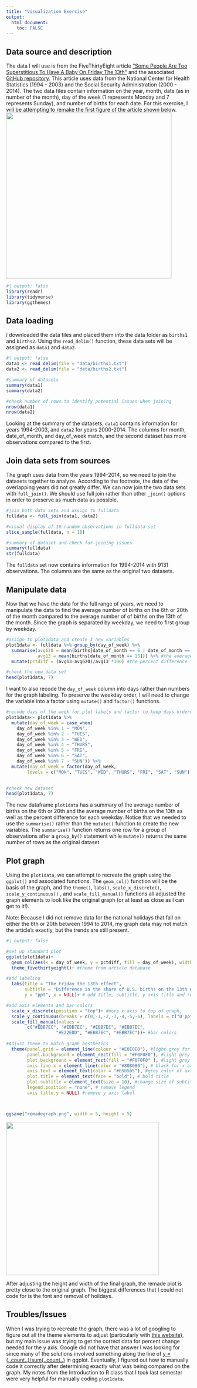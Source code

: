 ```yaml
---
title: "Visualization Exercise"
output:
  html_document:
    toc: FALSE
---
```


## Data source and description

The data I will use is from the FiveThirtyEight article ["Some People Are Too Superstitious To Have A Baby On Friday The 13th"](https://fivethirtyeight.com/features/some-people-are-too-superstitious-to-have-a-baby-on-friday-the-13th/) and the associated [GitHub repository](https://github.com/fivethirtyeight/data/tree/master/births). This article uses data from the National Center for Health Statistics (1994 - 2003) and the Social Security Administration (2000 - 2014). The two data files contain information on the year, month, date (as in number of the month), day of the week (1 represents Monday and 7 represents Sunday), and number of births for each date. For this exercise, I will be attempting to remake the first figure of the article shown below. ![](VEorignalgraph.webp){width="451"}

```r
#| output: false
library(readr)
library(tidyverse)
library(ggthemes)
```

## Data loading

I downloaded the data files and placed them into the data folder as `births1` and `births2`. Using the `read_delim()` function, these data sets will be assigned as `data1` and `data2`.

```r
#| output: false
data1 <- read_delim(file = "data/births1.txt")
data2 <- read_delim(file = "data/births2.txt")
```

```r
#summary of datasets
summary(data1)
summary(data2)

#check number of rows to identify potential issues when joining
nrow(data1)
nrow(data2)
```

Looking at the summary of the datasets, `data1` contains information for years 1994-2003, and `data2` for years 2000-2014. The columns for month, date_of_month, and day_of_week match, and the second dataset has more observations compared to the first.

## Join data sets from sources

The graph uses data from the years 1994-2014, so we need to join the datasets together to analyze. According to the footnote, the data of the overlapping years did not greatly differ. We can now join the two data sets with `full_join()`. We should use full join rather than other `_join()` options in order to preserve as much data as possible.

```r
#join both data sets and assign to fulldata
fulldata <- full_join(data1, data2)

#visual display of 10 random observations in fulldata set
slice_sample(fulldata, n = 10)

#summary of dataset and check for joining issues
summary(fulldata)
str(fulldata)
```

The `fulldata` set now contains information for 1994-2014 with 9131 observations. The columns are the same as the original two datasets.

## Manipulate data

Now that we have the data for the full range of years, we need to manipulate the data to find the average number of births on the 6th or 20th of the month compared to the average number of of births on the 13th of the month. Since the graph is separated by weekday, we need to first group by weekday.

```r
#assign to plot1data and create 3 new variables
plot1data <- fulldata %>% group_by(day_of_week) %>% 
  summarise(avg620 = mean(births[date_of_month == 6 | date_of_month == 20]), #average number of births on each weekday for the 6th or 20th of the month
            avg13 = mean(births[date_of_month == 13])) %>% #the average number of births on each weekday for the 13th of the month
  mutate(pctdiff = (avg13-avg620)/avg13 *100) #the percent difference for each weekday

#check the new data set
head(plot1data, 7)
```

I want to also recode the `day_of_week` column into days rather than numbers for the graph labeling. To preserve the weekday order, I will need to change the variable into a factor using `mutate()` and `factor()` functions.

```r
#recode days of the week for plot labels and factor to keep days ordered for graph
plot1data<- plot1data %>% 
  mutate(day_of_week = case_when(
    day_of_week %in% 1 ~ "MON",
    day_of_week %in% 2 ~ "TUES",
    day_of_week %in% 3 ~ "WED",
    day_of_week %in% 4 ~ "THURS",
    day_of_week %in% 5 ~ "FRI",
    day_of_week %in% 6 ~ "SAT",
    day_of_week %in% 7 ~ "SUN")) %>% 
  mutate(day_of_week = factor(day_of_week,
        levels = c("MON", "TUES", "WED", "THURS", "FRI", "SAT", "SUN")))
  

#check new dataset
head(plot1data, 7)

```

The new dataframe `plot1data` has a summary of the average number of births on the 6th or 20th and the average number of births on the 13th as well as the percent difference for each weekday. Notice that we needed to use the `summarise()` rather than the `mutate()` function to create the new variables. The `summarise()` function returns one row for a group of observations after a `group_by()` statement while `mutate()` returns the same number of rows as the original dataset.

## Plot graph

Using the `plot1data`, we can attempt to recreate the graph using the `ggplot()` and associated functions. The `geom_col()` function will be the basis of the graph, and the `theme()`, `labs()`, `scale_x_discrete()`, `scale_y_continuous()` , and `scale_fill_manual()` functions all adjusted the graph elements to look like the original graph (or at least as close as I can get to it!).

Note: Because I did not remove data for the national holidays that fall on either the 6th or 20th between 1994 to 2014, my graph data may not match the article's exactly, but the trends are still present.

```r
#| output: false

#set up standard plot
ggplot(plot1data)+
  geom_col(aes(x = day_of_week, y = pctdiff, fill = day_of_week), width = 0.75)+
  theme_fivethirtyeight()+ #theme from article database

#add labeling
  labs(title = "The Friday the 13th effect",
       subtitle = "Difference in the share of U.S. births on the 13th of each month\nfrom the average of births on the 6th and the 20th, 1994-2014",
       y = "ppt", x = NULL)+ # add title, subtitle, y axis title and remove x axis

#add axis elements and bar colors
  scale_x_discrete(position = "top")+ #move x axis to top of graph,
  scale_y_continuous(breaks = c(0,-1,-2,-3,-4,-5,-6), labels = c("0 ppt", "-1","-2","-3","-4","-5","-6"))+ #define y axis tick marks and labels
  scale_fill_manual(values =
        c("#EBB7EC", "#EBB7EC", "#EBB7EC", "#EBB7EC",
                   "#E22EDD", "#EBB7EC", "#EBB7EC"))+ #bar colors
                     
#Adjust theme to match graph aesthetics
  theme(panel.grid = element_line(colour = "#E0E0E0"), #light grey for grid lines
        panel.background = element_rect(fill = "#F0F0F0"), #light grey for panel background
        plot.background = element_rect(fill = "#F0F0F0" ), #light grey for graph background
        axis.line.x = element_line(color = "#808080"), # black for x axis
        axis.text = element_text(color = "#b5b5b5"), #grey color of axis labels
        plot.title = element_text(face = "bold"), # bold title
        plot.subtitle = element_text(size = 10), #change size of subtitle
        legend.position = "none", # remove legend
        axis.title.y = NULL) #remove y axis label



ggsave("remadegraph.png", width = 5, height = 5)
```

![](remadegraph.png){width="417"}

After adjusting the height and width of the final graph, the remade plot is pretty close to the original graph. The biggest differences that I could not code for is the font and removal of holidays.

## Troubles/Issues

When I was trying to recreate the graph, there was a lot of googling to figure out all the theme elements to adjust (particularly with [this website](https://ggplot2-book.org/polishing.html)), but my main issue was trying to get the correct data for percent change needed for the y axis. Google did not have that answer I was looking for since many of the solutions involved something along the line of [y = (..count..)/sum(..count..)](https://statisticsglobe.com/draw-categorical-variable-with-percentage-in-r) in ggplot. Eventually, I figured out how to manually code it correctly after determining exactly what was being compared on the graph. My notes from the Introduction to R class that I took last semester were very helpful for manually coding `plot1data`.
